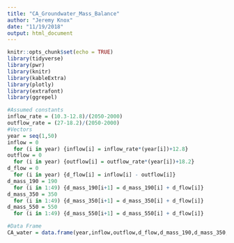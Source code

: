 ```yaml
---
title: "CA_Groundwater_Mass_Balance"
author: "Jeremy Knox"
date: "11/19/2018"
output: html_document
---
```


```r
knitr::opts_chunk$set(echo = TRUE)
library(tidyverse)
library(pwr)
library(knitr)
library(kableExtra)
library(plotly)
library(extrafont)
library(ggrepel)
```


```r
#Assumed constants
inflow_rate = (10.3-12.8)/(2050-2000)
outflow_rate = (27-18.2)/(2050-2000)
#Vectors
year = seq(1,50)
inflow = 0
  for (i in year) {inflow[i] = inflow_rate*(year[i])+12.8}
outflow = 0
  for (i in year) {outflow[i] = outflow_rate*(year[i])+18.2}
d_flow = 0
  for (i in year) {d_flow[i] = inflow[i] - outflow[i]}
d_mass_190 = 190
  for (i in 1:49) {d_mass_190[i+1] = d_mass_190[i] + d_flow[i]}
d_mass_350 = 350
  for (i in 1:49) {d_mass_350[i+1] = d_mass_350[i] + d_flow[i]}
d_mass_550 = 550
  for (i in 1:49) {d_mass_550[i+1] = d_mass_550[i] + d_flow[i]}

#Data Frame
CA_water = data.frame(year,inflow,outflow,d_flow,d_mass_190,d_mass_350,d_mass_550)
```

